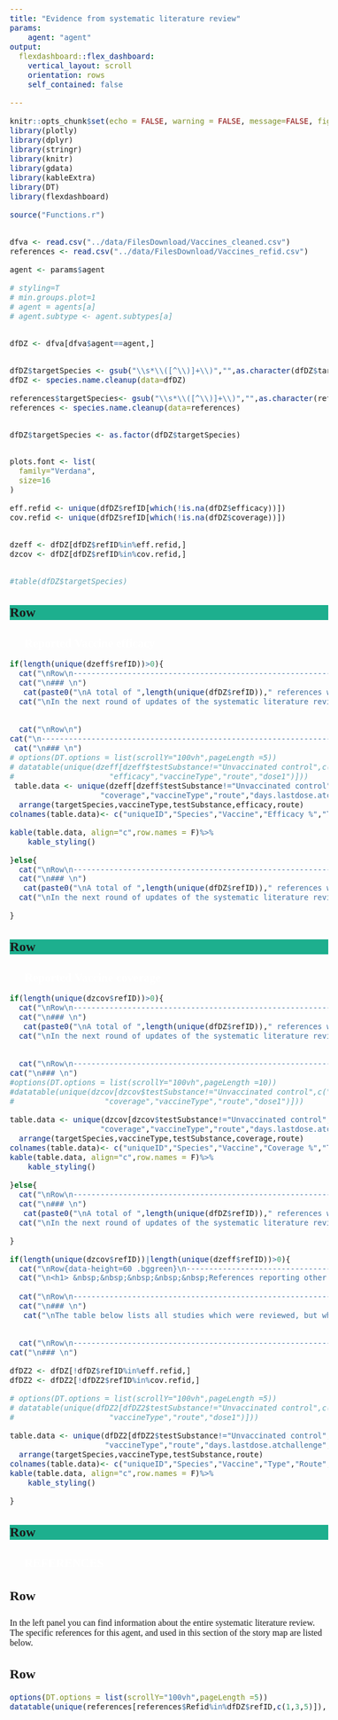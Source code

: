 ```yaml
---
title: "Evidence from systematic literature review"
params:
    agent: "agent"
output:
  flexdashboard::flex_dashboard:
    vertical_layout: scroll
    orientation: rows
    self_contained: false

---
```

<style type="text/css">

body{
  font-family: Verdana;
  font-size: 12pt;
}

.navbar {
  background-color:#1DAF8E;
}

.bggreen {
  background-color: #1DAF8E;
}

/* Headers */
h1{
  font-family: Verdana;
  font-size: 16pt;
  font-weight: bold; 
  color: white;
}

.chart-title {
    font-size: 16pt;
}

.nav-tabs-custom .nav-tabs li.active a {
    font-size: 16pt;
}

.nav-tabs-custom .nav-tabs li:not(.active) a {
    font-size: 16pt;
}


</style>


```r
knitr::opts_chunk$set(echo = FALSE, warning = FALSE, message=FALSE, fig.width=10,fig.height=6)
library(plotly)
library(dplyr)
library(stringr)
library(knitr)
library(gdata)
library(kableExtra)
library(DT)
library(flexdashboard)

source("Functions.r")


dfva <- read.csv("../data/FilesDownload/Vaccines_cleaned.csv")
references <- read.csv("../data/FilesDownload/Vaccines_refid.csv")

agent <- params$agent 

# styling=T
# min.groups.plot=1
# agent = agents[a]
# agent.subtype <- agent.subtypes[a]


dfDZ <- dfva[dfva$agent==agent,]


dfDZ$targetSpecies <- gsub("\\s*\\([^\\)]+\\)","",as.character(dfDZ$targetSpecies))
dfDZ <- species.name.cleanup(data=dfDZ)

references$targetSpecies<- gsub("\\s*\\([^\\)]+\\)","",as.character(references$targetSpecies))
references <- species.name.cleanup(data=references)


dfDZ$targetSpecies <- as.factor(dfDZ$targetSpecies)


plots.font <- list(
  family="Verdana",
  size=16
)

eff.refid <- unique(dfDZ$refID[which(!is.na(dfDZ$efficacy))])
cov.refid <- unique(dfDZ$refID[which(!is.na(dfDZ$coverage))])


dzeff <- dfDZ[dfDZ$refID%in%eff.refid,]
dzcov <- dfDZ[dfDZ$refID%in%cov.refid,]


#table(dfDZ$targetSpecies)
```




Row{data-height=60 .bggreen}
-----------------------------------------------------------------------


<h1> &nbsp;&nbsp;&nbsp;&nbsp;&nbsp;Reported Vaccine efficacy </h1>



```r
if(length(unique(dzeff$refID))>0){
  cat("\nRow\n-----------------------------------------------------------------------\n")
  cat("\n### \n")
   cat(paste0("\nA total of ",length(unique(dfDZ$refID))," references were reviewed, of which ",length(unique(dzeff$refID)),"  reported vaccine efficacy. The results are presented in the table below.\n"))
  cat("\nIn the next round of updates of the systematic literature reviews for vaccines (planned for 2023), outcomes other than efficacy and coverage will be summarized and displayed in this story map.\n")

  
  cat("\nRow\n")
cat("\n-----------------------------------------------------------------------\n")
 cat("\n### \n")
# options(DT.options = list(scrollY="100vh",pageLength =5))
# datatable(unique(dzeff[dzeff$testSubstance!="Unvaccinated control",c("refID","targetSpecies","testSubstance",
#                     "efficacy","vaccineType","route","dose1")]))
 table.data <- unique(dzeff[dzeff$testSubstance!="Unvaccinated control",c("refID","targetSpecies","testSubstance",
                    "coverage","vaccineType","route","days.lastdose.atchallenge","dose1")])%>%
  arrange(targetSpecies,vaccineType,testSubstance,efficacy,route)
colnames(table.data)<- c("uniqueID","Species","Vaccine","Efficacy %","Type","Route","Days from last dose to challenge","Dose")

kable(table.data, align="c",row.names = F)%>%
    kable_styling()

}else{
  cat("\nRow\n-----------------------------------------------------------------------\n")
  cat("\n### \n")
   cat(paste0("\nA total of ",length(unique(dfDZ$refID))," references were reviewed, but NONE reported  vaccine efficacy explicitly.\n"))
  cat("\nIn the next round of updates of the systematic literature reviews for vaccines (planned for 2023), outcomes other than efficacy and coverage will be summarized and displayed in this story map.\n")

}

```






Row{data-height=60 .bggreen}
-----------------------------------------------------------------------

<h1> &nbsp;&nbsp;&nbsp;&nbsp;&nbsp;Reported Vaccine coverage </h1>


```r
if(length(unique(dzcov$refID))>0){
  cat("\nRow\n-----------------------------------------------------------------------\n")
  cat("\n### \n")
   cat(paste0("\nA total of ",length(unique(dfDZ$refID))," references were reviewed, of which ",length(unique(dzcov$refID)),"  reported vaccine coverage The results are presented in the table below.\n"))
  cat("\nIn the next round of updates of the systematic literature reviews for vaccines (planned for 2023), outcomes other than efficacy ad coverage will be summarized and displayed in this story map.\n")

  
  cat("\nRow\n-----------------------------------------------------------------------\n")
cat("\n### \n")
#options(DT.options = list(scrollY="100vh",pageLength =10))
#datatable(unique(dzcov[dzcov$testSubstance!="Unvaccinated control",c("refID","targetSpecies","testSubstance",
#                    "coverage","vaccineType","route","dose1")]))

table.data <- unique(dzcov[dzcov$testSubstance!="Unvaccinated control",c("refID","targetSpecies","testSubstance",
                    "coverage","vaccineType","route","days.lastdose.atchallenge","dose1")])%>%
  arrange(targetSpecies,vaccineType,testSubstance,coverage,route)
colnames(table.data)<- c("uniqueID","Species","Vaccine","Coverage %","Type","Route","Days from last dose to challenge","Dose")
kable(table.data, align="c",row.names = F)%>%
    kable_styling()

}else{
  cat("\nRow\n-----------------------------------------------------------------------\n")
  cat("\n### \n")
   cat(paste0("\nA total of ",length(unique(dfDZ$refID))," references were reviewed, but NONE reported  vaccine coverage explicitly.\n"))
  cat("\nIn the next round of updates of the systematic literature reviews for vaccines (planned for 2023), outcomes other than efficacy and coverage will be summarized and displayed in this story map.\n")

}

```




```r
if(length(unique(dzcov$refID))|length(unique(dzeff$refID))>0){
  cat("\nRow{data-height=60 .bggreen}\n-----------------------------------------------------------------------\n")
  cat("\n<h1> &nbsp;&nbsp;&nbsp;&nbsp;&nbsp;References reporting other results </h1>\n")
  
  cat("\nRow\n-----------------------------------------------------------------------\n")
  cat("\n### \n")
   cat("\nThe table below lists all studies which were reviewed, but which did not report vaccine efficacy or coverage explicitly.\n")

  
  cat("\nRow\n-----------------------------------------------------------------------\n")
cat("\n### \n")

dfDZ2 <- dfDZ[!dfDZ$refID%in%eff.refid,]
dfDZ2 <- dfDZ2[!dfDZ2$refID%in%cov.refid,]

# options(DT.options = list(scrollY="100vh",pageLength =5))
# datatable(unique(dfDZ2[dfDZ2$testSubstance!="Unvaccinated control",c("refID","targetSpecies","testSubstance",
#                     "vaccineType","route","dose1")]))

table.data <- unique(dfDZ2[dfDZ2$testSubstance!="Unvaccinated control",c("refID","targetSpecies","testSubstance",
                     "vaccineType","route","days.lastdose.atchallenge","dose1")])%>%
  arrange(targetSpecies,vaccineType,testSubstance,route)
colnames(table.data)<- c("uniqueID","Species","Vaccine","Type","Route","Days from last dose to challenge","Dose")
kable(table.data, align="c",row.names = F)%>%
    kable_styling()

}

```









Row{data-height=60 .bggreen}
-----------------------------------------------------------------------


<h1> &nbsp;&nbsp;&nbsp;&nbsp;&nbsp;REFERENCES </h1>


Row
-----------------------------------------------------------------------
###
In the left panel you can find information about the entire systematic literature review. The specific references for this agent, and used in this section of the story map are listed below.

Row{data-height=800}
-----------------------------------------------------------------------

```r
options(DT.options = list(scrollY="100vh",pageLength =5))
datatable(unique(references[references$Refid%in%dfDZ$refID,c(1,3,5)]), filter = 'top', rownames=FALSE)

```
 
 
